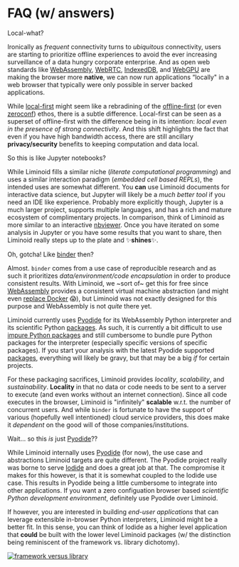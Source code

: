 
# FAQ (w/ answers)

<Text color="secondary" fontSize="1.5em" fontWeight="bold">
  Local-what?
</Text>

Ironically as _frequent_ connectivity turns to _ubiquitous_ connectivity, users are starting to prioritize offline experiences to avoid the ever increasing surveillance of a data hungry corporate enterprise. And as open web standards like [WebAssembly](https://webassembly.org/), [WebRTC](https://en.wikipedia.org/wiki/WebGPU), [IndexedDB](https://developer.mozilla.org/en-US/docs/Web/API/IndexedDB_API), and [WebGPU](https://en.wikipedia.org/wiki/WebGPU) are making the browser more **native**, we can now run applications “locally" in a web browser that typically were only possible in server backed applications.

While [local-first][local-first] might seem like a rebradining of the [offline-first](http://offlinefirst.org/) (or even [zeroconf](http://www.zeroconf.org/)) ethos, there is a subtle difference. Local-first can be seen as a superset of offline-first with the difference being in its intention: _local even in the presence of strong connectivity_. And this shift highlights the fact that even if you have high bandwidth access, there are still ancillary **privacy/security** benefits to keeping computation and data local.

<Text color="secondary" fontSize="1.5em" fontWeight="bold">
  So this is like Jupyter notebooks?
</Text>

While Liminoid fills a similar niche (_literate computational programming_) and uses a similar interaction paradigm (_embedded cell based REPLs_), the intended uses are somewhat different. You **can** use Liminoid documents for interactive data science, but Jupyter will likely be a _much better tool_ if you need an IDE like experience. Probably more explicitly though, Jupyter is a much larger project, supports multiple languages, and has a rich and mature ecosystem of complimentary projects. In comparison, think of Liminoid as more similar to an interactive [nbviewer](https://nbviewer.jupyter.org/). Once you have iterated on some analysis in Jupyter or you have some results that you want to share, then Liminoid really steps up to the plate and ✨**shines**✨.

<Text color="secondary" fontSize="1.5em" fontWeight="bold">

Oh, gotcha! Like [binder](https://mybinder.org/) then?

</Text>

Almost. `binder` comes from a use case of reproducible research and as such it prioritizes _data/environment/code encapsulation_ in order to produce consistent results. With Liminoid, we ~sort of~ get this for free since [WebAssembly](https://webassembly.org/) provides a consistent virtual machine abstraction (and might even [replace Docker](https://twitter.com/solomonstre/status/1111004913222324225?s=20) 😱), but Liminoid was not exactly designed for this purpose and WebAssembly is not _quite_ there yet.

Liminoid currently uses [Pyodide](https://pyodide.readthedocs.io/en/latest/) for its WebAssembly Python interpreter and its scientific Python [packages](https://github.com/iodide-project/pyodide/tree/master/packages). As such, it is currently a bit difficult to use [impure Python packages](https://packaging.python.org/guides/distributing-packages-using-setuptools/#pure-python-wheels) and still cumbersome to bundle pure Python packages for the interpreter (especially specific versions of specific packages). If you start your analysis with the latest Pyodide supported [packages](https://github.com/iodide-project/pyodide/tree/master/packages), everything will likely be gravy, but that may be a big _if_ for certain projects.

For these packaging sacrifices, Liminoid provides _locality_, _scalability_, and _sustainability_. **Locality** in that no data or code needs to be sent to a server to execute (and even works without an internet connection). Since all code executes in the browser, Liminoid is "infinitely" **scalable** w.r.t. the number of concurrent users. And while `binder` is fortunate to have the support of various (hopefully well intentioned) cloud service providers, this does make it _dependent_ on the good will of those companies/institutions.

<Text color="secondary" fontSize="1.5em" fontWeight="bold">

Wait... so this _is_ just [Pyodide](https://alpha.iodide.io/)??

</Text>

While Liminoid internally uses [Pyodide](https://pyodide.readthedocs.io/en/latest/) (for now), the use case and abstractions Liminoid targets are quite different. The Pyodide project really was borne to serve [Iodide](https://alpha.iodide.io/) and does a great job at that. The compromise it makes for this however, is that it is somewhat coupled to the Iodide use case. This results in Pyodide being a little cumbersome to integrate into other applications. If you want a zero configuation browser based _scientific Python development environment_, definitely use Pyodide over Liminoid.

If however, you are interested in building _end-user applications_ that can leverage extensible in-browser Python interpreters, Liminoid might be a better fit. In this sense, you can think of Iodide as a higher level application that **could** be built with the lower level Liminoid packages (w/ the distinction being reminiscent of the framework vs. library dichotomy).

[![framework versus library](https://www.programcreek.com/wp-content/uploads/2011/09/framework-vs-library.png)](https://www.programcreek.com/2011/09/what-is-the-difference-between-a-java-library-and-a-framework/)

[local-first]: https://www.inkandswitch.com/local-first.html
